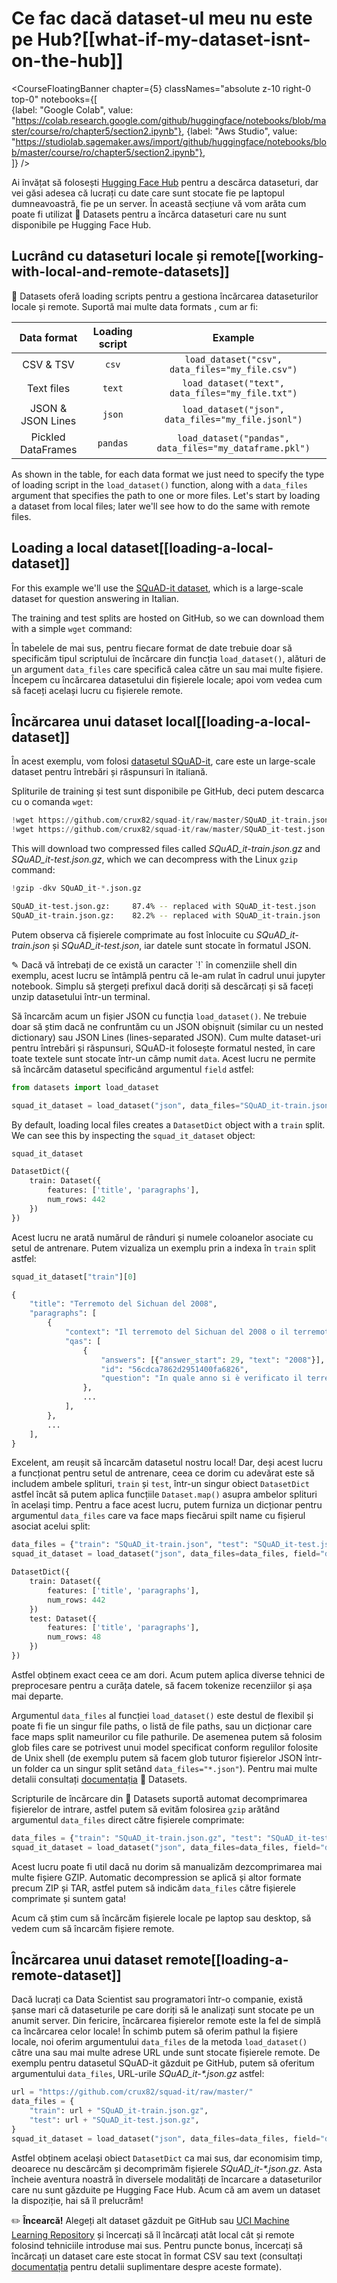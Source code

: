 # Ce fac dacă dataset-ul meu nu este pe Hub?[[what-if-my-dataset-isnt-on-the-hub]]

<CourseFloatingBanner chapter={5}
  classNames="absolute z-10 right-0 top-0"
  notebooks={[  
    {label: "Google Colab", value: "https://colab.research.google.com/github/huggingface/notebooks/blob/master/course/ro/chapter5/section2.ipynb"},
    {label: "Aws Studio", value: "https://studiolab.sagemaker.aws/import/github/huggingface/notebooks/blob/master/course/ro/chapter5/section2.ipynb"},  
]} />

Ai învățat să folosești [Hugging Face Hub](https://huggingface.co/datasets) pentru a descărca dataseturi, dar vei găsi adesea că lucrați cu date care sunt stocate fie pe laptopul dumneavoastră, fie pe un server. În această secțiune vă vom arăta cum poate fi utilizat 🤗 Datasets pentru a încărca dataseturi care nu sunt disponibile pe Hugging Face Hub.
<Youtube id="HyQgpJTkRdE"/>

## Lucrând cu dataseturi locale și remote[[working-with-local-and-remote-datasets]]

🤗 Datasets oferă loading scripts pentru a gestiona încărcarea dataseturilor locale și remote. Suportă mai multe data formats , cum ar fi:

|    Data format     | Loading script |                         Example                         |
| :----------------: | :------------: | :-----------------------------------------------------: |
|     CSV & TSV      |     `csv`      |     `load_dataset("csv", data_files="my_file.csv")`     |
|     Text files     |     `text`     |    `load_dataset("text", data_files="my_file.txt")`     |
| JSON & JSON Lines  |     `json`     |   `load_dataset("json", data_files="my_file.jsonl")`    |
| Pickled DataFrames |    `pandas`    | `load_dataset("pandas", data_files="my_dataframe.pkl")` |

As shown in the table, for each data format we just need to specify the type of loading script in the `load_dataset()` function, along with a `data_files` argument that specifies the path to one or more files. Let's start by loading a dataset from local files; later we'll see how to do the same with remote files.

## Loading a local dataset[[loading-a-local-dataset]]

For this example we'll use the [SQuAD-it dataset](https://github.com/crux82/squad-it/), which is a large-scale dataset for question answering in Italian.

The training and test splits are hosted on GitHub, so we can download them with a simple `wget` command:

În tabelele de mai sus, pentru fiecare format de date trebuie doar să specificăm tipul scriptului de încărcare din funcția `load_dataset()`, alături de un argument `data_files` care specifică calea către un sau mai multe fișiere. Începem cu încărcarea datasetului din fișierele locale; apoi vom vedea cum să faceți același lucru cu fișierele remote.

## Încărcarea unui dataset local[[loading-a-local-dataset]]

În acest exemplu, vom folosi [datasetul SQuAD-it](https://github.com/crux82/squad-it/), care este un large-scale dataset pentru întrebări și răspunsuri în italiană.

Spliturile de training și test sunt disponibile pe GitHub, deci putem descarca cu o comanda `wget`:
```python
!wget https://github.com/crux82/squad-it/raw/master/SQuAD_it-train.json.gz
!wget https://github.com/crux82/squad-it/raw/master/SQuAD_it-test.json.gz
```

This will download two compressed files called *SQuAD_it-train.json.gz* and *SQuAD_it-test.json.gz*, which we can decompress with the Linux `gzip` command:

```python
!gzip -dkv SQuAD_it-*.json.gz
```

```bash
SQuAD_it-test.json.gz:	   87.4% -- replaced with SQuAD_it-test.json
SQuAD_it-train.json.gz:	   82.2% -- replaced with SQuAD_it-train.json
```



Putem observa că fișierele comprimate au fost înlocuite cu _SQuAD_it-train.json_ și _SQuAD_it-test.json_, iar datele sunt stocate în formatul JSON.

<Tip>
✎ Dacă vă întrebați de ce există un caracter `!` în comenziile shell din exemplu, acest lucru se întâmplă pentru că le-am rulat în cadrul unui jupyter notebook. Simplu să ștergeți prefixul dacă doriți să descărcați și să faceți unzip datasetului într-un terminal.
</Tip>

Să încarcăm acum un fișier JSON cu funcția `load_dataset()`. Ne trebuie doar să știm dacă ne confruntăm cu un JSON obișnuit (similar cu un nested dictionary) sau JSON Lines (lines-separated JSON). Cum multe dataset-uri pentru întrebări și răspunsuri, SQuAD-it folosește formatul nested, în care toate textele sunt stocate într-un câmp numit `data`. Acest lucru ne permite să încărcăm datasetul specificând argumentul `field` astfel:

```py
from datasets import load_dataset

squad_it_dataset = load_dataset("json", data_files="SQuAD_it-train.json", field="data")
```

By default, loading local files creates a `DatasetDict` object with a `train` split. We can see this by inspecting the `squad_it_dataset` object:

```py
squad_it_dataset
```

```python out
DatasetDict({
    train: Dataset({
        features: ['title', 'paragraphs'],
        num_rows: 442
    })
})
```

Acest lucru ne arată numărul de rânduri și numele coloanelor asociate cu setul de antrenare. Putem vizualiza un exemplu prin a indexa în `train` split astfel:
```py
squad_it_dataset["train"][0]
```

```python out
{
    "title": "Terremoto del Sichuan del 2008",
    "paragraphs": [
        {
            "context": "Il terremoto del Sichuan del 2008 o il terremoto...",
            "qas": [
                {
                    "answers": [{"answer_start": 29, "text": "2008"}],
                    "id": "56cdca7862d2951400fa6826",
                    "question": "In quale anno si è verificato il terremoto nel Sichuan?",
                },
                ...
            ],
        },
        ...
    ],
}
```

Excelent, am reușit să încarcăm datasetul nostru local! Dar, deși acest lucru a funcționat pentru setul de antrenare, ceea ce dorim cu adevărat este să includem ambele splituri, `train` și `test`, într-un singur obiect `DatasetDict` astfel încât să putem aplica funcțiile `Dataset.map()` asupra ambelor splituri în același timp. Pentru a face acest lucru, putem furniza un dicționar pentru argumentul `data_files` care va face maps fiecărui spilt name cu fișierul asociat acelui split:

```py
data_files = {"train": "SQuAD_it-train.json", "test": "SQuAD_it-test.json"}
squad_it_dataset = load_dataset("json", data_files=data_files, field="data")
```

```python out
DatasetDict({
    train: Dataset({
        features: ['title', 'paragraphs'],
        num_rows: 442
    })
    test: Dataset({
        features: ['title', 'paragraphs'],
        num_rows: 48
    })
})
```

Astfel obținem exact ceea ce am dori. Acum putem aplica diverse tehnici de preprocesare pentru a curăța datele, să facem tokenize recenziilor și așa mai departe.

<Tip>

Argumentul `data_files` al funcției `load_dataset()` este destul de flexibil și poate fi fie un singur file paths, o listă de file paths, sau un dicționar care face maps split nameurilor cu file pathurile. De asemenea putem să folosim glob files care se potrivest unui model specificat conform regulilor folosite de Unix shell (de exemplu putem să facem glob tuturor fișierelor JSON într-un folder ca un singur split setând `data_files="*.json"`). Pentru mai multe detalii consultați [documentația](https://huggingface.co/docs/datasets/loading#local-and-remote-files) 🤗 Datasets.

</Tip>

Scripturile de încărcare din 🤗 Datasets suportă automat decomprimarea fișierelor de intrare, astfel putem să evităm folosirea `gzip` arătând argumentul `data_files` direct către fișierele comprimate:

```py
data_files = {"train": "SQuAD_it-train.json.gz", "test": "SQuAD_it-test.json.gz"}
squad_it_dataset = load_dataset("json", data_files=data_files, field="data")
```

Acest lucru poate fi util dacă nu dorim să manualizăm dezcomprimarea mai multe fișiere GZIP. Automatic decompression se aplică și altor formate precum ZIP și TAR, astfel putem să indicăm `data_files` către fișierele comprimate și suntem gata!

Acum că știm cum să încărcăm fișierele locale pe laptop sau desktop, să vedem cum să încarcăm fișiere remote.

## Încărcarea unui dataset remote[[loading-a-remote-dataset]]

Dacă lucrați ca Data Scientist sau programatori într-o companie, există șanse mari că dataseturile pe care doriți să le analizați sunt stocate pe un anumit server. Din fericire, încărcarea fișierelor remote este la fel de simplă ca încărcarea celor locale! În schimb putem să oferim pathul la fișiere locale, noi oferim argumentului `data_files` de la metoda `load_dataset()` către una sau mai multe adrese URL unde sunt stocate fișierele remote. De exemplu pentru datasetul SQuAD-it găzduit pe GitHub, putem să oferitum argumentului `data_files`, URL-urile _SQuAD_it-*.json.gz_ astfel:

```py
url = "https://github.com/crux82/squad-it/raw/master/"
data_files = {
    "train": url + "SQuAD_it-train.json.gz",
    "test": url + "SQuAD_it-test.json.gz",
}
squad_it_dataset = load_dataset("json", data_files=data_files, field="data")
```

Astfel obținem același obiect `DatasetDict` ca mai sus, dar economisim timp, deoarece nu descărcăm și decomprimăm fișierele _SQuAD_it-*.json.gz_. Asta încheie aventura noastră în diversele modalități de încarcare a dataseturilor care nu sunt găzduite pe Hugging Face Hub. Acum că am avem un dataset la dispoziție, hai să îl prelucrăm!

<Tip>

✏️ **Încearcă!** Alegeți alt dataset găzduit pe GitHub sau [UCI Machine Learning Repository](https://archive.ics.uci.edu/ml/index.php) și încercați să îl încărcați atât local cât și remote folosind tehniciile introduse mai sus. Pentru puncte bonus, încercați să încărcați un dataset care este stocat în format CSV sau text (consultați [documentația](https://huggingface.co/docs/datasets/loading#local-and-remote-files) pentru detalii suplimentare despre aceste formate).

</Tip>




